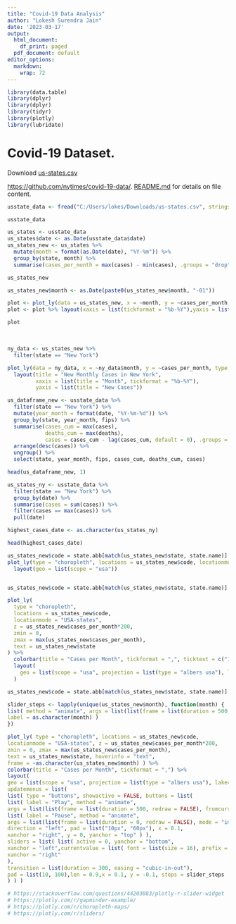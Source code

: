 ---
title: "Covid-19 Data Analysis"
author: "Lokesh Surendra Jain"
date: '2023-03-17'
output:
  html_document:
    df_print: paged
  pdf_document: default
editor_options: 
  markdown: 
    wrap: 72
---

```{r setup, results="hide", warning=F, message=F}
library(data.table)
library(dplyr)
library(dplyr)
library(tidyr)
library(plotly)
library(lubridate)
```

# Covid-19 Dataset.

Download
[us-states.csv](https://raw.githubusercontent.com/nytimes/covid-19-data/master/us-states.csv)

<https://github.com/nytimes/covid-19-data/>.
[README.md](https://github.com/nytimes/covid-19-data/blob/master/README.md)
for details on file content.

```{r}
usstate_data <- fread("C:/Users/lokes/Downloads/us-states.csv", stringsAsFactors = TRUE)

```

```{r}
usstate_data
```

```{r}

us_states <- usstate_data
us_states$date <- as.Date(usstate_data$date)
us_states_new <- us_states %>%
  mutate(month = format(as.Date(date), "%Y-%m")) %>%
  group_by(state, month) %>%
  summarise(cases_per_month = max(cases) - min(cases), .groups = "drop")

us_states_new

```

```{r}
us_states_new$month <- as.Date(paste0(us_states_new$month, "-01"))

plot <- plot_ly(data = us_states_new, x = ~month, y = ~cases_per_month, color = ~state, type = "scatter", mode = "lines + markers")
plot <- plot %>% layout(xaxis = list(tickformat = "%b-%Y"),yaxis = list(title = "New Cases"))

plot

```

\

```{r}


ny_data <- us_states_new %>%
  filter(state == "New York")

plot_ly(data = ny_data, x = ~ny_data$month, y = ~cases_per_month, type = "scatter", mode = "markers") %>%
  layout(title = "New Monthly Cases in New York",
         xaxis = list(title = "Month", tickformat = "%b-%Y"),
         yaxis = list(title = "New Cases"))

```

```{r}

us_dataframe_new <- usstate_data %>%
  filter(state == "New York") %>%
  mutate(year_month = format(date, "%Y-%m-%d")) %>%
  group_by(state, year_month, fips) %>%
  summarise(cases_cum = max(cases),
            deaths_cum = max(deaths),
            cases = cases_cum - lag(cases_cum, default = 0), .groups = "drop") %>%
  arrange(desc(cases)) %>%
  ungroup() %>%
  select(state, year_month, fips, cases_cum, deaths_cum, cases)

head(us_dataframe_new, 1)

us_states_ny <- usstate_data %>%
  filter(state == "New York") %>%
  group_by(date) %>%
  summarise(cases = sum(cases)) %>%
  filter(cases == max(cases)) %>%
  pull(date)

highest_cases_date <- as.character(us_states_ny)

head(highest_cases_date)
```

```{r}

us_states_new$code = state.abb[match(us_states_new$state, state.name)]
plot_ly(type = "choropleth", locations = us_states_new$code, locationmode = "usa-state", z = us_states_new$cases_per_month, colorbar = list(title = "Cases per Month"))%>%
  layout(geo = list(scope = "usa"))


us_states_new$code = state.abb[match(us_states_new$state, state.name)]

plot_ly(
  type = "choropleth",
  locations = us_states_new$code,
  locationmode = "USA-states",
  z = us_states_new$cases_per_month*200,
  zmin = 0,
  zmax = max(us_states_new$cases_per_month),
  text = us_states_new$state
) %>%
  colorbar(title = "Cases per Month", tickformat = ",", ticktext = c("1M", "2M")) %>%
  layout(
    geo = list(scope = "usa", projection = list(type = "albers usa"), lakecolor = toRGB("white"))
  )

```

```{r}

us_states_new$code = state.abb[match(us_states_new$state, state.name)]

slider_steps <- lapply(unique(us_states_new$month), function(month) {
list( method = "animate", args = list(list(frame = list(duration = 500, redraw = FALSE), fromcurrent = TRUE, transition = list(duration = 0))),
label = as.character(month) )
})

plot_ly( type = "choropleth", locations = us_states_new$code,
locationmode = "USA-states", z = us_states_new$cases_per_month*200,
zmin = 0, zmax = max(us_states_new$cases_per_month),
text = us_states_new$state, hoverinfo = "text",
frame = ~as.character(us_states_new$month) ) %>%
colorbar(title = "Cases per Month", tickformat = ",") %>%
layout(
geo = list(scope = "usa", projection = list(type = "albers usa"), lakecolor = toRGB("white")),
updatemenus = list(
list( type = "buttons", showactive = FALSE, buttons = list(
list( label = "Play", method = "animate",
args = list(list(frame = list(duration = 500, redraw = FALSE), fromcurrent = TRUE, transition = list(duration = 0))) ),
list( label = "Pause", method = "animate",
args = list(list(frame = list(duration = 0, redraw = FALSE), mode = "immediate", transition = list(duration = 0))) ) ),
direction = "left", pad = list("10px", "60px"), x = 0.1,
xanchor = "right", y = 0, yanchor = "top" ) ),
sliders = list( list( active = 0, yanchor = "bottom",
xanchor = "left",currentvalue = list( font = list(size = 16), prefix = "Month: ",
xanchor = "right"
),
transition = list(duration = 300, easing = "cubic-in-out"),
pad = list(10, 100),len = 0.9,x = 0.1, y = -0.1, steps = slider_steps
) ) )

# https://stackoverflow.com/questions/44203083/plotly-r-slider-widget
# https://plotly.com/r/gapminder-example/
# https://plotly.com/r/choropleth-maps/
# https://plotly.com/r/sliders/ 

```
